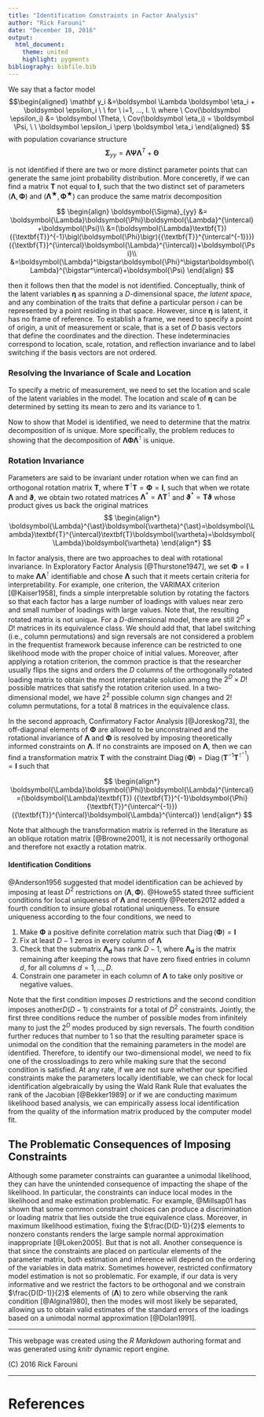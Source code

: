 ```yaml
---
title: "Identification Constraints in Factor Analysis"
author: "Rick Farouni"
date: "December 10, 2016"
output: 
  html_document:
    theme: united
    highlight: pygments
bibliography: bibfile.bib
---
```


\newcommand{\bY}{\mathbf{Y}}
\newcommand{\bsY}{\boldsymbol{Y}}
\newcommand{\bX}{\mathbf{X}}
\newcommand{\bsX}{\boldsymbol{X}}
\newcommand{\bA}{\mathbf{A}}
\newcommand{\btheta}{\boldsymbol{\theta}}
\newcommand{\bvtheta}{\boldsymbol{\vartheta}}
\newcommand{\Btheta}{\boldsymbol{\Theta}}
\newcommand{\bepsilon}{\boldsymbol{\varepsilon}}
\newcommand{\bPhi}{\boldsymbol{\Phi}}
\newcommand{\bOmega}{\boldsymbol{\Omega}}
\newcommand{\bPsi}{\boldsymbol{\Psi}}
\newcommand{\bLambda}{\boldsymbol{\Lambda}}
\newcommand{\bSigma}{\boldsymbol{\Sigma}}
\newcommand{\by}{\mathbf{y}}
\newcommand{\bmu}{\boldsymbol{\mu}} 
\newcommand{\balpha}{\boldsymbol{\alpha}} 
\newcommand{\bbeta}{\boldsymbol{\beta}} 
\DeclareMathOperator*{\E}{\mathbb{E}}
\DeclareMathOperator*{\Var}{\mathrm{Var}}
\DeclareMathOperator*{\Cov}{\mathrm{Cov}}
\DeclareMathOperator{\logit}{logit}
\DeclareMathOperator{\Diag}{Diag}


We say that a factor model
$$\begin{aligned}
\mathbf y_i &=\boldsymbol \Lambda \boldsymbol \eta_i + \boldsymbol \epsilon_i  \ \  for \   i=1, ..., I. \\
where \ Cov(\boldsymbol \epsilon_i) &= \boldsymbol \Theta,
\ Cov(\boldsymbol \eta_i) = \boldsymbol \Psi, \ \ \boldsymbol \epsilon_i \perp \boldsymbol \eta_i
\end{aligned} 
$$
with population covariance structure 
$$
\boldsymbol \Sigma_{yy}= \boldsymbol\Lambda\boldsymbol \Psi \boldsymbol\Lambda^{T} +  \boldsymbol \Theta
$$

is not identified if there are two or more distinct parameter points that can generate the same joint probability distribution. More conceretly, if we can find a matrix $\textbf{T}$ not equal to $\textbf{I}$, such that the two distinct set of parameters $(\bLambda,\bPhi)$ and $(\bLambda^\bigstar,\bPhi^\bigstar)$ can produce the same matrix decomposition

$$
\begin{align}
\bSigma_{yy} &= \bLambda\bPhi\bLambda^{\intercal}+\bPsi\\
 &=(\bLambda\textbf{T}) ({\textbf{T}}^{-1}\bigl(\bPhi\bigr){{\textbf{T}}^{\intercal^{-1}}})({\textbf{T}}^{\intercal}\bLambda^{\intercal})+\bPsi\\
 &=\bLambda^\bigstar\bPhi^\bigstar\bLambda^{\bigstar^\intercal}+\bPsi
\end{align}
$$

then it follows then that the model is not identified. Conceptually, think of the latent variables $\boldsymbol\eta$ as spanning a $D$-dimensional space, *the latent space*, and any combination of the traits that define a particular person $i$ can be represented by a point residing in that space. However, since $\boldsymbol\eta$ is latent, it has no frame of reference. To establish a frame, we need to specify a point of origin, a unit of measurement or scale, that is a set of $D$ basis vectors that define the coordinates and the direction. These indeterminacies correspond to location, scale, rotation, and reflection invariance and to label switching if the basis vectors are not ordered.    

### Resolving the Invariance of Scale and Location

To specify a metric of measurement, we need to set the location and scale of the latent variables in the model. The location and scale  of $\boldsymbol\eta$ can be determined by setting its mean to zero and its variance to 1. 

Now to show that Model \ref{eq:CFA} is identified, we need to determine that the matrix decomposition of \textbf{R} is unique. More specifically, the problem reduces to showing that the decomposition of $\bLambda\bPhi\bLambda^{\intercal}$ is unique. 

### Rotation Invariance

Parameters are said to be invariant under rotation when we can find an orthogonal rotation matrix $\textbf{T}$, where $\textbf{T}^{\intercal}\textbf{T}=\bPhi=\mathbf{I}$, such that when we rotate $\bLambda$ and $\bvtheta$, we obtain two rotated matrices $\bLambda^{\ast}=\bLambda\textbf{T}^{\intercal}$ and $\bvtheta^{\ast}=\textbf{T}\bvtheta$ whose product gives us back the original matrices
$$
\begin{align*}
\bLambda^{\ast}\bvtheta^{\ast}=\bLambda\textbf{T}^{\intercal}\textbf{T}\bvtheta=\bLambda\bvtheta
\end{align*}
$$
 
In factor analysis, there are two approaches to deal with rotational invariance. In Exploratory Factor Analysis [@Thurstone1947], we set $\bPhi=\textbf{I}$ to make $\bLambda\bLambda^{\intercal}$ identifiable and  chose $\bLambda$ such that it meets certain criteria for interpretability. For example, one criterion, the VARIMAX criterion [@Kaiser1958], finds a simple interpretable solution by rotating the factors so that each factor has a large number of loadings with values near zero and small number of loadings with large values. Note that, the resulting rotated matrix is not unique. For a $D$-dimensional model, there are still $2^D \times D!$ matrices in its equivalence class. We should add that, that label switching (i.e., column permutations) and sign reversals are not considered a problem in the frequentist framework because inference can be restricted to one likelihood mode with the proper choice of initial values. Moreover, after applying a rotation criterion, the common practice is that the researcher usually flips the signs and orders the $D$ columns of the orthogonally rotated loading matrix to obtain the most interpretable solution among the $2^D \times D!$ possible matrices that satisfy the rotation criterion used.  In a two-dimensional model, we have $2^2$ possible column sign changes and $2!$ column permutations, for a total 8 matrices in the equivalence class. 

In the second approach, Confirmatory Factor Analysis [@Joreskog73], the off-diagonal elements of $\bPhi$ are allowed to be unconstrained and the rotational invariance of $\bLambda$ and $\bPhi$ is resolved by imposing theoretically informed constraints on $\bLambda$. If no constraints are imposed on $\bLambda$, then we can find a transformation matrix $\textbf{T}$ with the constraint $\Diag(\bPhi)=\Diag({\textbf{T}}^{-1}{\textbf{T}}^{\intercal^{-1}})=\mathbf{I}$ such that

$$
\begin{align*}
\bLambda\bPhi\bLambda^{\intercal}=(\bLambda\textbf{T}) ({\textbf{T}}^{-1}\bPhi{\textbf{T}}^{\intercal^{-1}})({\textbf{T}}^{\intercal}\bLambda^{\intercal})
\end{align*}
$$

Note that although the transformation matrix \textbf{T} is referred in the literature as an oblique rotation matrix [@Browne2001], it is not necessarily orthogonal and therefore not exactly a rotation matrix. 

#### Identification Conditions

@Anderson1956 suggested that model identification can be achieved by imposing at least $D^2$ restrictions on $(\bLambda,\bPhi)$. @Howe55 stated three sufficient conditions for local uniqueness of $\bLambda$  and recently @Peeters2012 added a fourth condition to insure global rotational uniqueness. To ensure uniqueness according to the four conditions, we need to 

1. Make $\bPhi$ a positive definite correlation matrix such that $\Diag(\bPhi)= \mathbf{I}$
2. Fix at least $D-1$ zeros in every column of $\bLambda$ 
3. Check that the submatrix $\mathbf{\Lambda_{d}}$ has rank $D-1$, where $\mathbf{\Lambda_{d}}$ is the matrix remaining after keeping the rows that have zero fixed entries in column $d$, for all columns $d=1,..., D$.
4. Constrain one parameter in each column of $\bLambda$ to take only positive or negative values. 

Note that the first condition imposes $D$ restrictions and the second condition imposes another$D(D-1)$ constraints for a total of $D^2$ constraints. Jointly, the first three conditions reduce the number of possible modes from infinitely many to just the $2^D$ modes produced by sign reversals. The fourth condition further reduces that number to 1 so that the resulting parameter space is unimodal on the condition that the remaining parameters in the model are identified. Therefore, to identify our two-dimensional model, we need to fix one of the crossloadings  to zero while making sure that the second condition is satisfied. At any rate, if we are not sure whether our specified constraints make the parameters locally identifiable, we can check for local identification algebraically by using the Wald Rank Rule that evaluates the rank of the Jacobian [@Bekker1989] or if we are conducting maximum likelihood based analysis, we can empirically assess local identification from the quality of the information matrix produced by the computer model fit.

## The Problematic Consequences of Imposing Constraints

Although some parameter constraints can guarantee a unimodal likelihood, they can have the unintended consequence of impacting the shape of the likelihood. In particular, the constraints can induce local modes in the likelihood and make estimation problematic. For example, @Millsap01 has shown that some common constraint choices can produce a discrimination or loading matrix that lies outside the true equivalence class. Moreover, in maximum likelihood estimation, fixing the $\frac{D(D-1)}{2}$ elements to nonzero constants renders the large sample normal approximation inappropriate [@Loken2005]. But that is not all. Another consequence is that since the constraints are placed on particular elements of the parameter matrix, both estimation and inference will depend on the ordering of the variables in data matrix. Sometimes however, restricted confirmatory model estimation is not so problematic. For example, if our data is very informative and we restrict the factors to be orthogonal and we constrain $\frac{D(D-1)}{2}$ elements of $(\bLambda)$ to zero while observing the rank condition [@Algina1980], then the modes will most likely be separated, allowing us to obtain valid estimates of the standard errors of the loadings based on a unimodal normal approximation [@Dolan1991]. 

***
This webpage was created using the *R Markdown* authoring format and was generated using *knitr* dynamic report engine.

(C\) 2016 Rick Farouni 

***

# References



